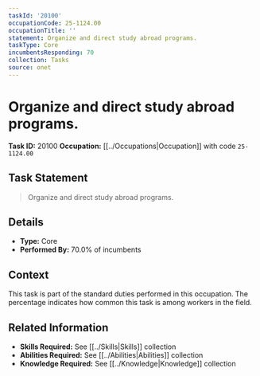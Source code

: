```yaml
---
taskId: '20100'
occupationCode: 25-1124.00
occupationTitle: ''
statement: Organize and direct study abroad programs.
taskType: Core
incumbentsResponding: 70
collection: Tasks
source: onet
---
```

# Organize and direct study abroad programs.

**Task ID:** 20100
**Occupation:** [[../Occupations|Occupation]] with code `25-1124.00`

## Task Statement

> Organize and direct study abroad programs.

## Details

- **Type:** Core
- **Performed By:** 70.0% of incumbents

## Context

This task is part of the standard duties performed in this occupation. The percentage indicates how common this task is among workers in the field.

## Related Information

- **Skills Required:** See [[../Skills|Skills]] collection
- **Abilities Required:** See [[../Abilities|Abilities]] collection
- **Knowledge Required:** See [[../Knowledge|Knowledge]] collection
